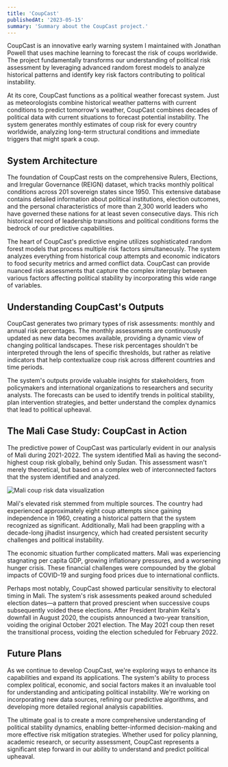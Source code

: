 ```yaml
---
title: 'CoupCast'
publishedAt: '2023-05-15'
summary: 'Summary about the CoupCast project.'
---
```


CoupCast is an innovative early warning system I maintained with Jonathan Powell that uses machine learning to forecast the risk of coups worldwide. The project fundamentally transforms our understanding of political risk assessment by leveraging advanced random forest models to analyze historical patterns and identify key risk factors contributing to political instability.

At its core, CoupCast functions as a political weather forecast system. Just as meteorologists combine historical weather patterns with current conditions to predict tomorrow's weather, CoupCast combines decades of political data with current situations to forecast potential instability. The system generates monthly estimates of coup risk for every country worldwide, analyzing long-term structural conditions and immediate triggers that might spark a coup.

## System Architecture

The foundation of CoupCast rests on the comprehensive Rulers, Elections, and Irregular Governance (REIGN) dataset, which tracks monthly political conditions across 201 sovereign states since 1950. This extensive database contains detailed information about political institutions, election outcomes, and the personal characteristics of more than 2,300 world leaders who have governed these nations for at least seven consecutive days. This rich historical record of leadership transitions and political conditions forms the bedrock of our predictive capabilities.

The heart of CoupCast's predictive engine utilizes sophisticated random forest models that process multiple risk factors simultaneously. The system analyzes everything from historical coup attempts and economic indicators to food security metrics and armed conflict data. CoupCast can provide nuanced risk assessments that capture the complex interplay between various factors affecting political stability by incorporating this wide range of variables.

## Understanding CoupCast's Outputs

CoupCast generates two primary types of risk assessments: monthly and annual risk percentages. The monthly assessments are continuously updated as new data becomes available, providing a dynamic view of changing political landscapes. These risk percentages shouldn't be interpreted through the lens of specific thresholds, but rather as relative indicators that help contextualize coup risk across different countries and time periods.

The system's outputs provide valuable insights for stakeholders, from policymakers and international organizations to researchers and security analysts. The forecasts can be used to identify trends in political stability, plan intervention strategies, and better understand the complex dynamics that lead to political upheaval.

## The Mali Case Study: CoupCast in Action

The predictive power of CoupCast was particularly evident in our analysis of Mali during 2021-2022. The system identified Mali as having the second-highest coup risk globally, behind only Sudan. This assessment wasn't merely theoretical, but based on a complex web of interconnected factors that the system identified and analyzed.

<Image 
  src="/coupcast/mali_coup_data.png"
  alt="Mali coup risk data visualization"
  width={800}
  height={600}
  caption="Even though there are spikes and lulls in Mali's coup risk, the country always ranked in the highest tier of risk globally, which sat around 0.76% for the months of January to June of 2022."
/>

Mali's elevated risk stemmed from multiple sources. The country had experienced approximately eight coup attempts since gaining independence in 1960, creating a historical pattern that the system recognized as significant. Additionally, Mali had been grappling with a decade-long jihadist insurgency, which had created persistent security challenges and political instability.

The economic situation further complicated matters. Mali was experiencing stagnating per capita GDP, growing inflationary pressures, and a worsening hunger crisis. These financial challenges were compounded by the global impacts of COVID-19 and surging food prices due to international conflicts.

Perhaps most notably, CoupCast showed particular sensitivity to electoral timing in Mali. The system's risk assessments peaked around scheduled election dates—a pattern that proved prescient when successive coups subsequently voided these elections. After President Ibrahim Keïta's downfall in August 2020, the coupists announced a two-year transition, voiding the original October 2021 election. The May 2021 coup then reset the transitional process, voiding the election scheduled for February 2022.

## Future Plans

As we continue to develop CoupCast, we're exploring ways to enhance its capabilities and expand its applications. The system's ability to process complex political, economic, and social factors makes it an invaluable tool for understanding and anticipating political instability. We're working on incorporating new data sources, refining our predictive algorithms, and developing more detailed regional analysis capabilities.

The ultimate goal is to create a more comprehensive understanding of political stability dynamics, enabling better-informed decision-making and more effective risk mitigation strategies. Whether used for policy planning, academic research, or security assessment, CoupCast represents a significant step forward in our ability to understand and predict political upheaval.